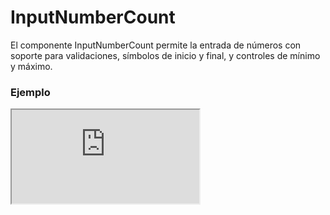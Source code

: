 # InputNumberCount

El componente InputNumberCount permite la entrada de números con soporte para validaciones, símbolos de inicio y final, y controles de mínimo y máximo.


### Ejemplo

<Iframe
  minHeightIframe="30dvh"
  src="https://fenextjs-component-storybook.vercel.app/iframe.html?args=&id=input-inputnumbercount--index&viewMode=story"
/>

### Importación

Para importar el componente InputNumberCount, se puede hacer desde fenextjs

```tsx copy
import { InputNumberCount } from "fenextjs";
```

### Parámetros

| Parámetro                 | Tipo                             | Requerido | Default   | Descripcion                                                                        |
| ------------------------- | -------------------------------- | --------- | --------- | ---------------------------------------------------------------------------------- |
| symbolInit                | string                           | no        | '$'       | El símbolo que se muestra al inicio del valor numérico en el campo.                |
| symbolFinal               | string                           | no        | ''        | El símbolo que se muestra al final del valor numérico en el campo.                 |
| defaultValue              | number \| ''                     | no        | ''        | El valor predeterminado del input.                                                 |
| value                     | number \| ''                     | no        | undefined | El valor actual del input.                                                         |
| onChange                  | (v: number \| '') =\> void       | no        | undefined | Función que se ejecuta cuando el valor del input cambia.                           |
| min                       | number                           | no        | -Infinity | El valor mínimo permitido para el input.                                           |
| max                       | number                           | no        | Infinity  | El valor máximo permitido para el input.                                           |
| aplyMin                   | boolean                          | no        | false     | Si se debe aplicar la restricción mínima.                                          |
| aplyMax                   | boolean                          | no        | true      | Si se debe aplicar la restricción máxima.                                          |
| minError                  | string                           | no        | undefined | Mensaje de error cuando el valor es menor que el mínimo permitido.                 |
| maxError                  | string                           | no        | undefined | Mensaje de error cuando el valor es mayor que el máximo permitido.                 |
| validator                 | FenextjsValidatorClass\<number\> | no        | undefined | Instancia de FenextjsValidator para validaciones personalizadas.                   |
| optionsParseNumber        | Intl.NumberFormatOptions         | no        | undefined | Opciones para formatear el número.                                                 |
| optionsParseNumberDefault | Intl.NumberFormatOptions         | no        | undefined | Opciones para formatear el número inicialmente que se proporciona por defultValue. |

### Storybook

Para ver el storybook del componente lo puede hacer con este [link](https://fenextjs-component-storybook.vercel.app/?path=/story/input-inputnumbercount--index)

### Usos

- InputNumberCount básico

```tsx copy
<InputNumberCount />
```

- InputNumberCount con símbolos personalizados

```tsx copy
<InputNumberCount symbolInit="€" symbolFinal="EUR" />
```

- InputNumberCount con valores mínimo y máximo

```tsx copy
<InputNumberCount min={10} max={100} />
```

- InputNumberCount con validación personalizada

```tsx copy
<InputNumberCount validator={customValidator} />
```
